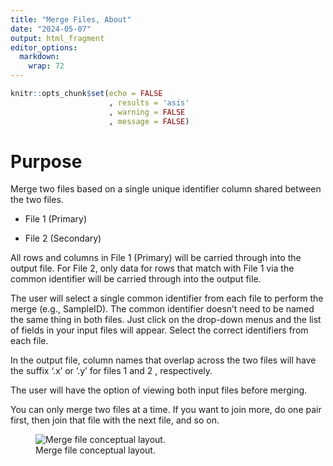 ```yaml
---
title: "Merge Files, About"
date: "2024-05-07"
output: html_fragment
editor_options: 
  markdown: 
    wrap: 72
---
```


```r
knitr::opts_chunk$set(echo = FALSE
                      , results = 'asis'
                      , warning = FALSE
                      , message = FALSE)
```

# Purpose
Merge two files based on a single unique identifier column shared between the 
two files.

* File 1 (Primary)

* File 2 (Secondary)

All rows and columns in File 1 (Primary) will be carried through into the output
file. For File 2, only data for rows that match with File 1 via the common 
identifier will be carried through into the output file.

The user will select a single common identifier from each file to perform the 
merge (e.g., SampleID). The common identifier doesn’t need to be named the same 
thing in both files. Just click on the drop-down menus and the list of fields in
your input files will appear. Select the correct identifiers from each file.

In the output file, column names that overlap across the two files will have the 
suffix ‘.x’ or ‘.y’ for files 1 and 2 , respectively.

The user will have the option of viewing both input files before merging.

You can only merge two files at a time. If you want to join more, do one pair 
first, then join that file with the next file, and so on.

![Merge file conceptual layout.](images\FileBuilder_MergeFiles_About_Fig1.jpg)
